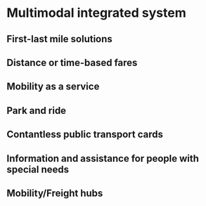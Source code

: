 # Multimodal integrated system {#multimodal}

## First-last mile solutions

## Distance or time-based fares

## Mobility as a service

## Park and ride

## Contantless public transport cards

## Information and assistance for people with special needs

## Mobility/Freight hubs